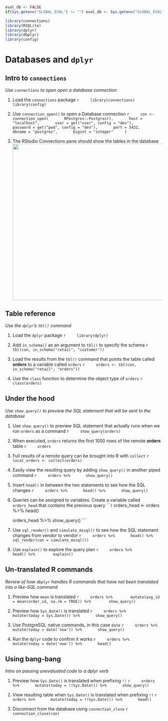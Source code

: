 ```r
eval_db <- FALSE
if(Sys.getenv("GLOBAL_EVAL") != "") eval_db <- Sys.getenv("GLOBAL_EVAL")
```

```r
library(connections)
library(RSQLite)
library(dplyr)
library(dbplyr)
library(config)
```

# Databases and `dplyr`

## Intro to `connections`
*Use `connections` to open open a database connection*

1. Load the `connections` package
    ```r
    library(connections)
    library(config)
    ```

1. Use `connection_open()` to open a Database connection
    ```r
    con <- connection_open(
      RPostgres::Postgres(),
      host =  "localhost",
      user = get("user", config = "dev"),
      password = get("pwd", config = "dev"),
      port = 5432,
      dbname = "postgres",
      bigint = "integer"
    )
    ```
    
1. The RStudio Connections pane should show the tables in the database
<img src="images/05-conn-pane.png" align="center" width="500px"> 

## Table reference
*Use the `dplyr`'s `tbl()` command*

1. Load the `dplyr` package
    ```r
    library(dplyr)
    ```

1. Add `in_schema()` as an argument to `tbl()` to specify the schema
    ```r
    tbl(con, in_schema("retail", "customer"))
    ```

1. Load the results from the `tbl()` command that points the table called **orders** to a variable called `orders` 
    ```r
    orders <- tbl(con, in_schema("retail", "orders"))
    ```
    
1. Use the `class` function to determine the object type of `orders`
    ```r
    class(orders)
    ```

## Under the hood 
*Use `show_query()` to preview the SQL statement that will be sent to the database*

1. Use `show_query()` to preview SQL statement that actually runs when we run `orders` as a command
    ```r
    show_query(orders)
    ```
    
1. When executed, `orders` returns the first 1000 rows of the remote **orders** table
    ```r
    orders
    ```

1. Full results of a remote query can be brought into R with `collect`
    ```r
    local_orders <- collect(orders)
    ```

1. Easily view the resulting query by adding `show_query()` in another piped command
    ```r
    orders %>%
      show_query()
    ```

1. Insert `head()` in between the two statements to see how the SQL changes
    ```r
    orders %>%
      head() %>%
      show_query()
    ```
    
1. Queries can be assigned to variables. Create a variable called `orders_head` that contains the previous query
    ```r
    orders_head <- orders %>% 
      head()
    
    orders_head %>% 
      show_query()
    ```

1. Use `sql_render()` and `simulate_mssql()` to see how the SQL statement changes from vendor to vendor
    ```r
    orders %>%
      head() %>%
      sql_render(con = simulate_mssql()) 
    ```

1. Use `explain()` to explore the query plan
    ```r
    orders %>% 
      head() %>% 
      explain()
    ```
    
## Un-translated R commands
*Review of how `dbplyr` handles R commands that have not been translated into a like-SQL command*

1. Preview how `mean` is translated
    ```r
    orders %>% 
      mutate(avg_id = mean(order_id, na.rm = TRUE)) %>% 
      show_query()
    ```

1. Preview how `Sys.Date()` is translated
    ```r
    orders %>%
      mutate(today = Sys.Date()) %>%
      show_query()
    ```

1. Use PostgreSQL native commands, in this case `date`
    ```r
    orders %>%
      mutate(today = date('now')) %>%
      show_query()
    ```

1. Run the `dplyr` code to confirm it works
    ```r
    orders %>%
      mutate(today = date('now')) %>%
      head()
    ```

## Using bang-bang
*Intro on passing unevaluated code to a dplyr verb*

1. Preview how `Sys.Date()` is translated when prefixing `!!`
    ```r
    orders %>%
      mutate(today = !!Sys.Date()) %>%
      show_query()
    ```

1. View resulting table when `Sys.Date()` is translated when prefixing `!!`
    ```r
    orders %>%
      mutate(today = !!Sys.Date()) %>%
      head()
    ```

1. Disconnect from the database using `connection_close`
    ```r
    connection_close(con)
    ```

